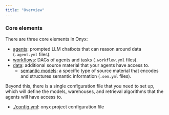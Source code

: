 ```yaml
---
title: "Overview"
---
```


### Core elements

There are three core elements in Onyx:

- [agents](/learn-about-onyx/agents): prompted LLM chatbots that can reason around data (`.agent.yml` files).
- [workflows](/learn-about-onyx/workflows): DAGs of agents and tasks (`.workflow.yml` files).
- [data](/learn-about-onyx/data): additional source material that your agents have access to.
  - [semantic models](/learn-about-onyx/semantic-model): a specific type of source material that encodes and structures semantic information (`.sem.yml` files).

Beyond this, there is a single configuration file that you need to set up,
which will define the models, warehouses, and retrieval algorithms that the
agents will have access to.

- [./config.yml](/learn-about-onyx/config): onyx project configuration file